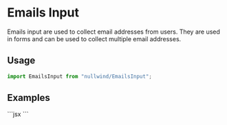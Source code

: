 
<Meta
  title="Emails Input"
  description="Emails input are used to collect email addresses from users. They are used in forms and can be used to collect multiple email addresses."
/>

# Emails Input

Emails input are used to collect email addresses from users. They are used in forms and can be used to collect multiple email addresses.

## Usage

```jsx
import EmailsInput from "nullwind/EmailsInput";
```

## Examples

<Playground title="Default">
  <Playground.Preview>
    <EmailsInput label="Emails" helper="Separate emails with commas" required />
  </Playground.Preview>
  <Playground.Code>
    ```jsx
    <EmailsInput label="Emails" helper="Separate emails with commas" required />
    ```
  </Playground.Code>
</Playground>
